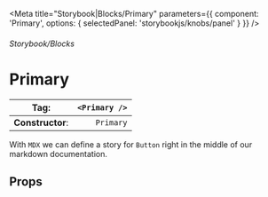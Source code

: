 
<Meta title="Storybook|Blocks/Primary" parameters={{
    component: 'Primary',
    options: { selectedPanel: 'storybookjs/knobs/panel' }
  }}
/>

###### Storybook/Blocks

# Primary

| **Tag**:         | `<Primary />` |
|------------------|--------------:|
| **Constructor**: |     `Primary` |

With `MDX` we can define a story for `Button` right in the middle of our
markdown documentation.

## Props

<Props />
